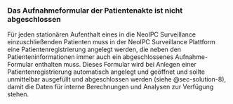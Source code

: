 ### Das Aufnahmeformular der Patientenakte ist nicht abgeschlossen {#sec-problem-details-5}

Für jeden stationären Aufenthalt eines in die NeoIPC Surveillance einzuschließenden Patienten muss in der NeoIPC Surveillance Plattform eine Patientenregistrierung angelegt werden, die neben den Patienteninformationen immer auch ein abgeschlossenes Aufnahme-Formular enthalten muss.
Dieses Formular wird bei Anlegen einer Patientenregistrierung automatisch angelegt und geöffnet und sollte unmittelbar ausgefüllt und abgeschlossen werden (siehe @sec-solution-8), damit die Daten für interne Berechnungen und Analysen zur Verfügung stehen.
